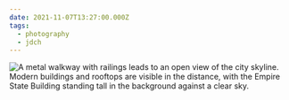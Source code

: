 ```yaml
---
date: 2021-11-07T13:27:00.000Z
tags:
  - photography
  - jdch
---
```

![A metal walkway with railings leads to an open view of the city skyline. Modern buildings and rooftops are visible in the distance, with the Empire State Building standing tall in the background against a clear sky.](../../assets/photos/20211107-IMG_0179.jpg)
